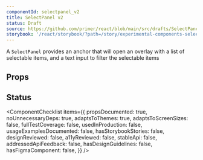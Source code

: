 ```yaml
---
componentId: selectpanel_v2
title: SelectPanel v2
status: Draft
source: https://github.com/primer/react/blob/main/src/drafts/SelectPanel2
storybook: '/react/storybook/?path=/story/experimental-components-selectpanel'
---
```



A `SelectPanel` provides an anchor that will open an overlay with a list of selectable items, and a text input to filter the selectable items

## Props

<ComponentProps data={data} />

## Status

<ComponentChecklist
  items={{
    propsDocumented: true,
    noUnnecessaryDeps: true,
    adaptsToThemes: true,
    adaptsToScreenSizes: false,
    fullTestCoverage: false,
    usedInProduction: false,
    usageExamplesDocumented: false,
    hasStorybookStories: false,
    designReviewed: false,
    a11yReviewed: false,
    stableApi: false,
    addressedApiFeedback: false,
    hasDesignGuidelines: false,
    hasFigmaComponent: false,
  }}
/>
